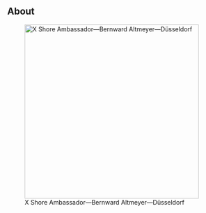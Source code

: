 ::: {.wide-banner}

::: {.wide-banner-text}

## About

![X Shore Ambassador---Bernward Altmeyer---Düsseldorf](www/who.jpg){width=400px fig-align="center"}


:::

:::
